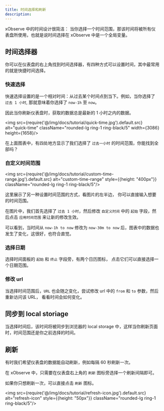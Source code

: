 ```yaml
---
title: 时间选择和刷新
description: 
---
```


xObserve 中的时间设计很简洁： 当你选择一个时间范围，那该时间将被所有仪表盘所使用，也就是说时间选择在 xObserve 中是一个全局变量。

## 时间选择器

你可以在仪表盘的右上角找到时间选择器，有四种方式可以设置时间，其中最常用的就是快捷时间选择。


### 快速选择

快速选择设置的是一个相对时间：从过去某个时间点到当下。例如，当你选择了 `过去 1 小时`, 那就意味着你选择了 `now-1h` 至 `now`。

因此当你刷新仪表盘时，获取的数据总是最新的 1 小时之内的数据。


<img src={require('@/img/docs/tutorial/quick-time.jpg').default.src} alt="quick-time"  className="rounded-lg ring-1 ring-black/5"  width={3086} height={1658}/>


在上面图表中，有四处地方显示了我们选择了 `过去一小时` 的时间范围，你能找到全部吗？ 

### 自定义时间范围

<img src={require('@/img/docs/tutorial/custom-time-range.jpg').default.src} alt="custom-time-range"  style={{height: "400px"}}  className="rounded-lg ring-1 ring-black/5"/>


这里展示了另一种设置时间范围的方式，看图片的左半边， 你可以直接输入想要的时间范围。

在图片中，我们首先选择了 `过去 1 小时`，然后修改 `自定义时间` 中的 `起始` 字段，然后点击 `应用时间范围` 来让新的修改生效。

可以看到，当时间从 `now-1h to now` 修改为 `now-30m to now` 后，图表中的数据也发生了变化，这很好，也符合直觉。



### 选择日期

选择时间面板的 `起始` 和 `终止` 字段旁，有两个日历图标， 点击它们可以直接选择一个日期范围。


### 修改 url

当选择时间范围后，`URL` 也会随之变化，尝试修改 url 中的 `from` 和 `to` 参数，然后重新访问该 URL， 看看时间会如何变化。



## 同步到 local storiage

当选择时间后，该时间将被同步到浏览器的 local storage 中，这样当你刷新页面时，时间范围还是你之前选择的时间。

## 刷新 

有时我们希望仪表盘的数据能自动刷新，例如每隔 60 秒刷新一次。

在 xObserve 中，只需要在仪表盘右上角的 `刷新` 图标旁选择一个刷新间隔即可。

如果你只想刷新一次，可以直接点击 `刷新` 图标。

<img src={require('@/img/docs/tutorial/refresh-icon.jpg').default.src} alt="refresh-icon"  style={{height: "50px"}}  className="rounded-lg ring-1 ring-black/5"/>
